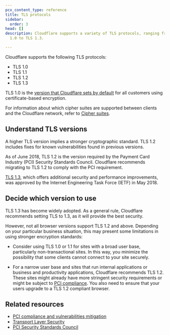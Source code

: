 ```yaml
---
pcx_content_type: reference
title: TLS protocols
sidebar:
  order: 3
head: []
description: Cloudflare supports a variety of TLS protocols, ranging from TLS
  1.0 to TLS 1.3.

---
```


Cloudflare supports the following TLS protocols:

* TLS 1.0
* TLS 1.1
* TLS 1.2
* TLS 1.3

TLS 1.0 is the [version that Cloudflare sets by default](/ssl/edge-certificates/additional-options/minimum-tls/) for all customers using certificate-based encryption.

For information about which cipher suites are supported between clients and the Cloudflare network, refer to [Cipher suites](/ssl/edge-certificates/additional-options/cipher-suites/).

## Understand TLS versions

A higher TLS version implies a stronger cryptographic standard. TLS 1.2 includes fixes for known vulnerabilities found in previous versions.

As of June 2018, TLS 1.2 is the version required by the Payment Card Industry (PCI) Security Standards Council. Cloudflare recommends migrating to TLS 1.2 to comply with the PCI requirement.

[TLS 1.3](/ssl/edge-certificates/additional-options/tls-13/), which offers additional security and performance improvements, was approved by the Internet Engineering Task Force (IETF) in May 2018.

## Decide which version to use

TLS 1.3 has become widely adopted. As a general rule, Cloudflare recommends setting TLS to 1.3, as it will provide the best security.

However, not all browser versions support TLS 1.2 and above. Depending on your particular business situation, this may present some limitations in using stronger encryption standards:

* Consider using TLS 1.0 or 1.1 for sites with a broad user base, particularly non-transactional sites. In this way, you minimize the possibility that some clients cannot connect to your site securely.

* For a narrow user base and sites that run internal applications or business and productivity applications, Cloudflare recommends TLS 1.2. These sites might already have more stringent security requirements or might be subject to [PCI compliance](/ssl/edge-certificates/additional-options/cipher-suites/compliance-status/). You also need to ensure that your users upgrade to a TLS 1.2 compliant browser.

## Related resources

* [PCI compliance and vulnerabilities mitigation](/ssl/reference/compliance-and-vulnerabilities/)
* [Transport Layer Security](https://www.cloudflare.com/learning/ssl/transport-layer-security-tls/)
* [PCI Security Standards Council](https://www.pcisecuritystandards.org/)
